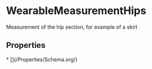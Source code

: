 
# WearableMeasurementHips

Measurement of the hip section, for example of a skirt

## Properties

<Grid>
* [](/Properties/Schema.org/)

</Grid>

